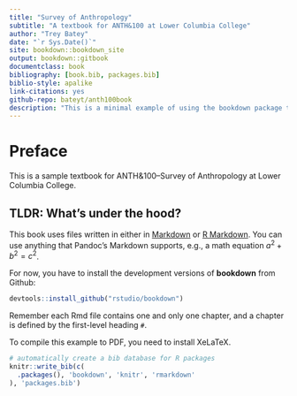 ```yaml
--- 
title: "Survey of Anthropology"
subtitle: "A textbook for ANTH&100 at Lower Columbia College"
author: "Trey Batey"
date: "`r Sys.Date()`"
site: bookdown::bookdown_site
output: bookdown::gitbook
documentclass: book
bibliography: [book.bib, packages.bib]
biblio-style: apalike
link-citations: yes
github-repo: bateyt/anth100book
description: "This is a minimal example of using the bookdown package to write a book. The output format for this example is bookdown::gitbook."
---
```


# Preface {-}

This is a sample textbook for ANTH\&100--Survey of Anthropology at Lower Columbia College. 


## TLDR:  What's under the hood? {-}

This book uses files written in either in [Markdown](https://en.wikipedia.org/wiki/Markdown) or [R Markdown](http://rmarkdown.rstudio.com/). You can use anything that Pandoc's Markdown supports, e.g., a math equation $a^2 + b^2 = c^2$.

For now, you have to install the development versions of **bookdown** from Github:

```r
devtools::install_github("rstudio/bookdown")
```

Remember each Rmd file contains one and only one chapter, and a chapter is defined by the first-level heading `#`.

To compile this example to PDF, you need to install XeLaTeX.

```r
# automatically create a bib database for R packages
knitr::write_bib(c(
  .packages(), 'bookdown', 'knitr', 'rmarkdown'
), 'packages.bib')
```

